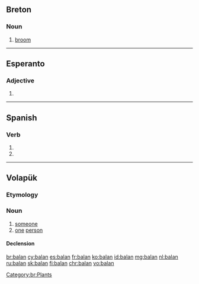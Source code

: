 ==Breton==

===Noun===
{{br-noun|is=c|s=balanenn}}

# [[broom]] {{qualifier|genus {{term|Genista}}}}

[[Category:br:Plants]]

----

==Esperanto==

===Adjective===
{{eo-head}}

# {{eo-form of|bal|an}}

----

==Spanish==

===Verb===
{{es-verb-form}}

# {{es-verb form of|ending=ar|mood=indicative|tense=present|pers=2|formal=yes|number=plural|balar}}
# {{es-verb form of|ending=ar|mood=indicative|tense=present|pers=3|number=plural|balar}}

----

==Volapük==

===Etymology===
{{suffix|bal|an|lang=vo}}

===Noun===
{{vo-noun}}

# [[someone]]
# [[one]] [[person]]

====Declension====
{{vo-decl-noun}}

[[br:balan]]
[[cy:balan]]
[[es:balan]]
[[fr:balan]]
[[ko:balan]]
[[id:balan]]
[[mg:balan]]
[[nl:balan]]
[[ru:balan]]
[[sk:balan]]
[[fi:balan]]
[[chr:balan]]
[[vo:balan]]